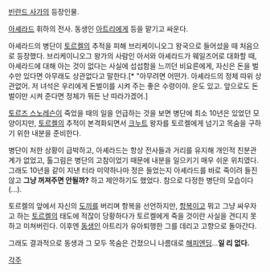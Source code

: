 [[빈란드 사가]]의 등장인물.

[[아셰라드]] 휘하의 전사. 동생인 [[아트리]]에게 등을 맡기고 싸운다.

아셰라드의 병단이 [[토르켈]]의 추적을 피해 브리케이니오그 왕국으로 들어섰을 때 처음으로 등장했다. 브리케이니오그 왕가의 사람인 아서와 아셰라드가 웨일즈어로 대화할 때, 아셰라드에 대해 아는 것이 없다는 사실에 섭섭함을 느끼던 비요른에게, 자신은 돈을 벌 수만 있다면 아무래도 상관없다고 말한다.[* "아무려면 어떤가. 아셰라드의 정체 따위 상관없어. 저 녀석은 우리에게 돈벌이를 시켜 주는 좋은 수령이야. 운도 있고. 앞으로도 돈벌이만 시켜 준다면 정체가 뭐든 난 따라가겠어.]

[[토르즈 스노레슨]]이 죽었을 때의 일을 언급하는 것을 보면 병단에 최소 10년은 있었던 모양이지만, [[토르켈]]의 추적이 본격화되면서 [[크누트]] 왕자를 토르켈에게 넘기고 목숨을 구하기 위한 내분을 준비한다.

병단이 처한 상황이 급박하고, 아셰라드는 항상 전사들과 거리를 유지해 개인적 친분관계가 없었고, 톨그림은 병단의 고참이었기 때문에 내분을 일으키기 매우 쉬운 위치였다. 그래도 10년을 같이 지낸 터라 미약하나마 정은 들었는지 아셰라드를 바로 죽이려 들진 않고 '''그냥 꺼져주면 안될까?''' 하고 제안하기도 했었다. 참으로 다정한 병단의 모습이다(...).

토르켈의 앞에서 자신의 [[도끼]]를 버리며 항복을 선언하지만, [[항복]]이고 뭐고 그냥 싸우자고 하는 [[토르켈]]의 태도에 적잖이 당황하다가 토르켈에게 죽을 것이란 사실을 견디지 못하고 미쳐버린다. 이후엔 [[동생]]인 아트리가 유아퇴행한 그를 데리고 고향으로 돌아간다.

그래도 결과적으로 동생과 그 모두 목숨은 건졌으니 나름대로 [[해피엔딩]]...'''일 리 없다.'''

[[각주]]
